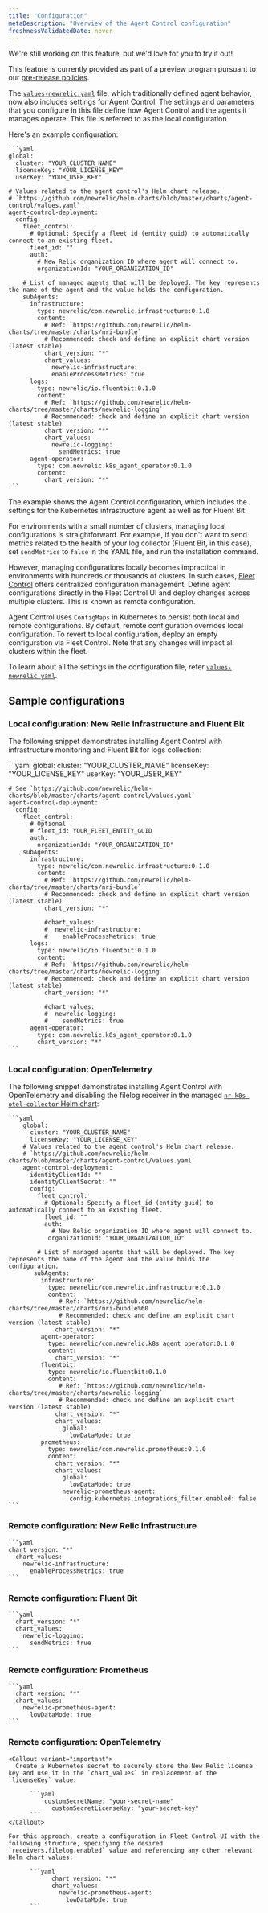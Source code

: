 ```yaml
---
title: "Configuration"
metaDescription: "Overview of the Agent Control configuration"
freshnessValidatedDate: never
---
```

<Callout title="preview">
  We're still working on this feature, but we'd love for you to try it out!

  This feature is currently provided as part of a preview program pursuant to our [pre-release policies](/docs/licenses/license-information/referenced-policies/new-relic-pre-release-policy).
</Callout>

The [`values-newrelic.yaml`](https://github.com/newrelic/helm-charts/blob/master/charts/agent-control/values.yaml) file, which traditionally defined agent behavior, now also includes settings for Agent Control. The settings and parameters that you configure in this file define how Agent Control and the agents it manages operate. This file is referred to as the local configuration.

Here's an example configuration:

<CollapserGroup>
  <Collapser
    id="agent-control-config"
    title="Agent Control configuration"
  >

    ```yaml
    global:
      cluster: "YOUR_CLUSTER_NAME"
      licenseKey: "YOUR_LICENSE_KEY"
      userKey: "YOUR_USER_KEY"

    # Values related to the agent control's Helm chart release.
    # `https://github.com/newrelic/helm-charts/blob/master/charts/agent-control/values.yaml`
    agent-control-deployment:
      config:
        fleet_control:
          # Optional: Specify a fleet_id (entity guid) to automatically connect to an existing fleet.
          fleet_id: ""
          auth:
            # New Relic organization ID where agent will connect to.
            organizationId: "YOUR_ORGANIZATION_ID"
        
        # List of managed agents that will be deployed. The key represents the name of the agent and the value holds the configuration.
        subAgents:
          infrastructure:
            type: newrelic/com.newrelic.infrastructure:0.1.0
            content:
              # Ref: `https://github.com/newrelic/helm-charts/tree/master/charts/nri-bundle`
              # Recommended: check and define an explicit chart version (latest stable)
              chart_version: "*"   
              chart_values:
                newrelic-infrastructure:
                enableProcessMetrics: true
          logs:
            type: newrelic/io.fluentbit:0.1.0
            content:
              # Ref: `https://github.com/newrelic/helm-charts/tree/master/charts/newrelic-logging`
              # Recommended: check and define an explicit chart version (latest stable)
              chart_version: "*"
              chart_values:
                newrelic-logging:
                  sendMetrics: true
          agent-operator:
            type: com.newrelic.k8s_agent_operator:0.1.0
            content:
              chart_version: "*"
    ```

  </Collapser>

</CollapserGroup>

The example shows the Agent Control configuration, which includes the settings for the Kubernetes infrastructure agent as well as for Fluent Bit.

For environments with a small number of clusters, managing local configurations is straightforward. For example, if you don't want to send metrics related to the health of your log collector (Fluent Bit, in this case), set `sendMetrics` to `false` in the YAML file, and run the installation command.

However, managing configurations locally becomes impractical in environments with hundreds or thousands of clusters. In such cases, [Fleet Control](/docs/new-relic-control/fleet-control/overview) offers centralized configuration management. Define agent configurations directly in the Fleet Control UI and deploy changes across multiple clusters. This is known as remote configuration.

Agent Control uses `ConfigMaps` in Kubernetes to persist both local and remote configurations. By default, remote configuration overrides local configuration. To revert to local configuration, deploy an empty configuration via Fleet Control. Note that any changes will impact all clusters within the fleet.

To learn about all the settings in the configuration file, refer [`values-newrelic.yaml`](https://github.com/newrelic/helm-charts/blob/master/charts/agent-control/values.yaml).

## Sample configurations
### Local configuration: New Relic infrastructure and Fluent Bit
The following snippet demonstrates installing Agent Control with infrastructure monitoring and Fluent Bit for logs collection:

<CollapserGroup>
  <Collapser
        id="agent-control-config"
        title="Local config for infrastructure and Fluent Bit"
      >
    ```yaml
    global:
      cluster: "YOUR_CLUSTER_NAME"
      licenseKey: "YOUR_LICENSE_KEY"
      userKey: "YOUR_USER_KEY"

    # See `https://github.com/newrelic/helm-charts/blob/master/charts/agent-control/values.yaml`
    agent-control-deployment:
      config:
        fleet_control:
          # Optional
          # fleet_id: YOUR_FLEET_ENTITY_GUID
          auth:
            organizationId: "YOUR_ORGANIZATION_ID"
        subAgents:
          infrastructure:
            type: newrelic/com.newrelic.infrastructure:0.1.0
            content:
              # Ref: `https://github.com/newrelic/helm-charts/tree/master/charts/nri-bundle`
              # Recommended: check and define an explicit chart version (latest stable)
              chart_version: "*"
              
              #chart_values:
              #  newrelic-infrastructure:
              #    enableProcessMetrics: true
          logs:
            type: newrelic/io.fluentbit:0.1.0
            content:
              # Ref: `https://github.com/newrelic/helm-charts/tree/master/charts/newrelic-logging`
              # Recommended: check and define an explicit chart version (latest stable)
              chart_version: "*"

              #chart_values:
              #  newrelic-logging:
              #    sendMetrics: true
          agent-operator:
            type: com.newrelic.k8s_agent_operator:0.1.0
            chart_version: "*"
    ```
  </Collapser>

</CollapserGroup>



### Local configuration: OpenTelemetry
The following snippet demonstrates installing Agent Control with OpenTelemetry and disabling the filelog receiver in the managed [`nr-k8s-otel-collector` Helm chart](https://github.com/newrelic/helm-charts/tree/master/charts/nr-k8s-otel-collector#values):

<CollapserGroup>
  <Collapser
    id="otel-config"
    title="OpenTelemetry configuration"
  >

    ```yaml
        global:
          cluster: "YOUR_CLUSTER_NAME"
          licenseKey: "YOUR_LICENSE_KEY"
        # Values related to the agent control's Helm chart release.
        # `https://github.com/newrelic/helm-charts/blob/master/charts/agent-control/values.yaml`
        agent-control-deployment:
          identityClientId: ""
          identityClientSecret: ""
          config:
            fleet_control:
              # Optional: Specify a fleet_id (entity guid) to automatically connect to an existing fleet.
              fleet_id: ""
              auth:
                # New Relic organization ID where agent will connect to.
               organizationId: "YOUR_ORGANIZATION_ID"
          
            # List of managed agents that will be deployed. The key represents the name of the agent and the value holds the configuration.
           subAgents:
             infrastructure:
               type: newrelic/com.newrelic.infrastructure:0.1.0
               content:
                  # Ref: `https://github.com/newrelic/helm-charts/tree/master/charts/nri-bundle%60 
                  # Recommended: check and define an explicit chart version (latest stable)
                 chart_version: "*"
             agent-operator:
               type: newrelic/com.newrelic.k8s_agent_operator:0.1.0
               content:
                 chart_version: "*"
             fluentbit:
               type: newrelic/io.fluentbit:0.1.0
               content:
                  # Ref: `https://github.com/newrelic/helm-charts/tree/master/charts/newrelic-logging`
                  # Recommended: check and define an explicit chart version (latest stable)
                 chart_version: "*"
                 chart_values:
                   global:
                     lowDataMode: true
             prometheus:
               type: newrelic/com.newrelic.prometheus:0.1.0
               content:
                 chart_version: "*"
                 chart_values:
                   global:
                     lowDataMode: true
                   newrelic-prometheus-agent:
                     config.kubernetes.integrations_filter.enabled: false
    ```

  </Collapser>

</CollapserGroup>

### Remote configuration: New Relic infrastructure


<CollapserGroup>
  <Collapser
    id="infra-remote-config"
    title="Infrastructure remote configuration"
  >

    ```yaml
    chart_version: "*"
      chart_values:
        newrelic-infrastructure:
          enableProcessMetrics: true
    ```

  </Collapser>

</CollapserGroup>

### Remote configuration: Fluent Bit


<CollapserGroup>
  <Collapser
    id="fluentbit-remote-config"
    title="Fluent Bit configuration"
  >

    ```yaml
      chart_version: "*"
      chart_values:
        newrelic-logging:
          sendMetrics: true
    ```

  </Collapser>

</CollapserGroup>

### Remote configuration: Prometheus


<CollapserGroup>
  <Collapser
    id="prometheus-config"
    title="Prometheus configuration"
  >

    ```yaml
      chart_version: "*"
      chart_values:
        newrelic-prometheus-agent:
          lowDataMode: true
    ```

  </Collapser>

</CollapserGroup>

### Remote configuration: OpenTelemetry


<CollapserGroup>
  <Collapser
    id="prometheus-config"
    title="Prometheus configuration"
  >

    <Callout variant="important">
      Create a Kubernetes secret to securely store the New Relic license key and use it in the `chart_values` in replacement of the `licenseKey` value:

          ```yaml
              customSecretName: "your-secret-name"
                customSecretLicenseKey: "your-secret-key"
          ```
    </Callout>

    For this approach, create a configuration in Fleet Control UI with the following structure, specifying the desired `receivers.filelog.enabled` value and referencing any other relevant Helm chart values:
            
          ```yaml
                chart_version: "*"
                chart_values:
                  newrelic-prometheus-agent:
                    lowDataMode: true
          ```

  </Collapser>

</CollapserGroup>